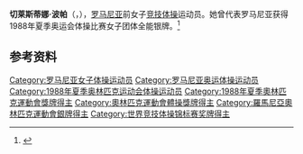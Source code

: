 {{NoteTA|G1=Sports}}
'''切莱斯蒂娜·波帕'''（{{lang-ro|Celestina Popa}}，{{bd|1970年|7月12日||}}），[[罗马尼亚|罗马尼亚]]前女子[[竞技体操|竞技体操]]运动员。她曾代表罗马尼亚获得1988年夏季奥运会体操比赛女子团体全能银牌。<ref>{{Cite web|title=Celestina POPA|url=https://www.olympic.org/celestina-popa|accessdate=2021-04-02|work=International Olympic Committee|archive-date=2017-04-20|archive-url=https://web.archive.org/web/20170420144025/https://www.olympic.org/celestina-popa}}</ref>

== 参考资料 ==
{{reflist}}

{{世界竞技体操锦标赛女子团体全能冠军|1987}}

{{Authority control}}
{{DEFAULTSORT:Popa, Celestina}}
[[Category:罗马尼亚女子体操运动员|Category:罗马尼亚女子体操运动员]]
[[Category:罗马尼亚奥运体操运动员|Category:罗马尼亚奥运体操运动员]]
[[Category:1988年夏季奥林匹克运动会体操运动员|Category:1988年夏季奥林匹克运动会体操运动员]]
[[Category:1988年夏季奧林匹克運動會獎牌得主|Category:1988年夏季奧林匹克運動會獎牌得主]]
[[Category:奧林匹克運動會體操獎牌得主|Category:奧林匹克運動會體操獎牌得主]]
[[Category:羅馬尼亞奧林匹克運動會銀牌得主|Category:羅馬尼亞奧林匹克運動會銀牌得主]]
[[Category:世界竞技体操锦标赛奖牌得主|Category:世界竞技体操锦标赛奖牌得主]]